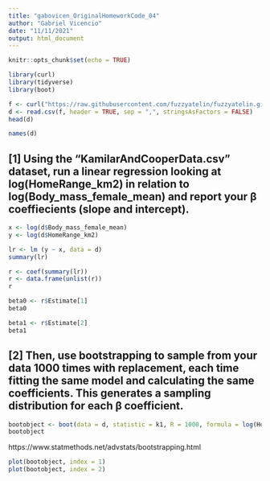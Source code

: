```yaml
---
title: "gabovicen_OriginalHomeworkCode_04"
author: "Gabriel Vicencio"
date: "11/11/2021"
output: html_document
---
```


```r
knitr::opts_chunk$set(echo = TRUE)
```



```r
library(curl)
library(tidyverse)
library(boot)
```


```r
f <- curl("https://raw.githubusercontent.com/fuzzyatelin/fuzzyatelin.github.io/master/AN588_Fall21/KamilarAndCooperData.csv")
d <- read.csv(f, header = TRUE, sep = ",", stringsAsFactors = FALSE)
head(d)
```
```r
names(d)
```



## [1] Using the “KamilarAndCooperData.csv” dataset, run a linear regression looking at log(HomeRange_km2) in relation to log(Body_mass_female_mean) and report your β coeffiecients (slope and intercept).

```r
x <- log(d$Body_mass_female_mean)
y <- log(d$HomeRange_km2)

lr <- lm (y ~ x, data = d)
summary(lr)
```

```r
r <- coef(summary(lr))
r <- data.frame(unlist(r))
r

beta0 <- r$Estimate[1]
beta0

beta1 <- r$Estimate[2]
beta1

```

## [2] Then, use bootstrapping to sample from your data 1000 times with replacement, each time fitting the same model and calculating the same coefficients. This generates a sampling distribution for each β coefficient.




```r
bootobject <- boot(data = d, statistic = k1, R = 1000, formula = log(HomeRange_km2) ~ log(Body_mass_female_mean))
bootobject
```

https://www.statmethods.net/advstats/bootstrapping.html

```r
plot(bootobject, index = 1)
plot(bootobject, index = 2)
```



